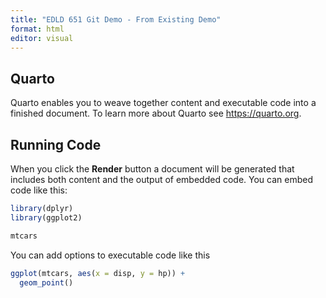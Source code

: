 ```yaml
---
title: "EDLD 651 Git Demo - From Existing Demo"
format: html
editor: visual
---
```


## Quarto

Quarto enables you to weave together content and executable code into a finished document. To learn more about Quarto see <https://quarto.org>.

## Running Code

When you click the **Render** button a document will be generated that includes both content and the output of embedded code. You can embed code like this:

```r
library(dplyr)
library(ggplot2)
```


```r
mtcars
```

You can add options to executable code like this

```r
ggplot(mtcars, aes(x = disp, y = hp)) +
  geom_point()
```
